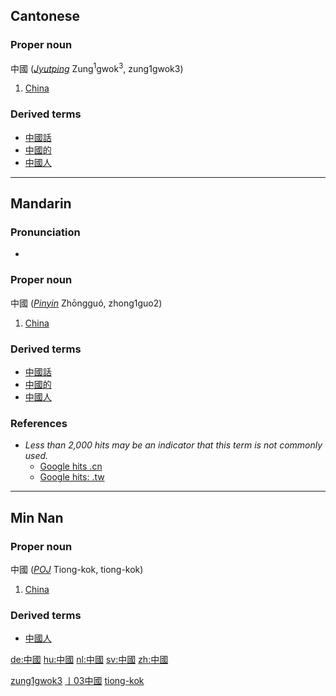 {{zh-forms|[[中国]]|[[中]][[國]]}}
==Cantonese==
===Proper noun===
中國 (''[[Jyutping]]'' Zung<sup>1</sup>gwok<sup>3</sup>, zung1gwok3)

# [[China]]

===Derived terms===
*[[中國話]]
*[[中國的]]
*[[中國人]]

[[Category:yue-hk:Proper nouns|zung1gwok3]]

----

==Mandarin==
===Pronunciation===
*{{IPA|/tʂʊŋ˥˥ kuɤ˧˥/}}

===Proper noun===
中國 (''[[Pinyin]]'' Zhōngguó, zhong1guo2)

# [[China]]

===Derived terms===
*[[中國話]]
*[[中國的]]
*[[中國人]]

===References===
*''Less than 2,000 hits may be an indicator that this term is not commonly used.''
**[http://www.google.cn/search?as_q=&num=10&hl=zh-CN&btnG=Google+%E6%90%9C%E7%B4%A2&as_epq=%E4%B8%AD%E5%9B%BD&as_oq=&as_eq=&lr=&as_ft=i&as_filetype=&as_qdr=all&as_occt=any&as_dt=i&as_sitesearch=.cn&as_rights= Google hits .cn]
**[http://www.google.com.tw/search?as_q=&num=10&hl=zh-TW&btnG=Google+%E6%90%9C%E5%B0%8B&as_epq=%E4%B8%AD%E5%9C%8B&as_oq=&as_eq=&lr=&as_ft=i&as_filetype=&as_qdr=all&as_occt=any&as_dt=i&as_sitesearch=.tw&as_rights=&safe=images Google hits: .tw]

[[Category:zh-tw:Countries|丨03中國]]

----

==Min Nan==
===Proper noun===
中國 (''[[POJ]]'' Tiong-kok, tiong-kok)

# [[China]]

===Derived terms===
*[[中國人]]

[[Category:nan-tw:Proper nouns|tiong-kok]]

[[de:中國]]
[[hu:中國]]
[[nl:中國]]
[[sv:中國]]
[[zh:中國]]